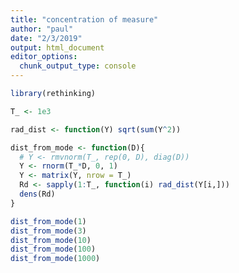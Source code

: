 ```yaml
---
title: "concentration of measure"
author: "paul"
date: "2/3/2019"
output: html_document
editor_options: 
  chunk_output_type: console
---
```


```r
library(rethinking)
```
```r
T_ <- 1e3
```
```r
rad_dist <- function(Y) sqrt(sum(Y^2))
```

```r
dist_from_mode <- function(D){
  # Y <- rmvnorm(T_, rep(0, D), diag(D))
  Y <- rnorm(T_*D, 0, 1)
  Y <- matrix(Y, nrow = T_)
  Rd <- sapply(1:T_, function(i) rad_dist(Y[i,]))
  dens(Rd)
}
```

```r
dist_from_mode(1)
dist_from_mode(3)
dist_from_mode(10)
dist_from_mode(100)
dist_from_mode(1000)
```
